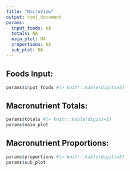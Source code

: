 ```yaml
---
title: "MacroView"
output: html_document
params:
  input_foods: NA
  totals: NA
  main_plot: NA
  proportions: NA
  sub_plot: NA
---
```



## Foods Input:
```r
params$input_foods #|> knitr::kable(digits=2)
```


## Macronutrient Totals:
```r
params$totals #|> knitr::kable(digits=2)
params$main_plot
```


## Macronutrient Proportions:
```r
params$proportions #|> knitr::kable(digits=3)
params$sub_plot
```
